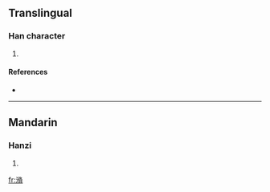 ==Translingual==

===Han character===
{{Han char|rn=85|rad=水|as=11|sn=14|four=3812<sub>7</sub>|canj=水竹人月 (EHOB)|ids=⿰氵⿰彳⿱夂月}}

# {{defn|Han|sort=水11}}

====References====
* {{Han ref|kx=0648.240|dkj=18202|dj=1058.090|hdz=31725.090|uh=6F43|ud=28483|bh=E2AD|bd=58029}}

----

==Mandarin==

===Hanzi===
{{cmn-hanzi|pin=[[xún]] ([[xun2]])|wg=hsün<sup>2</sup>}}

# {{defn|Mandarin|sort=水11}}

[[fr:潃]]